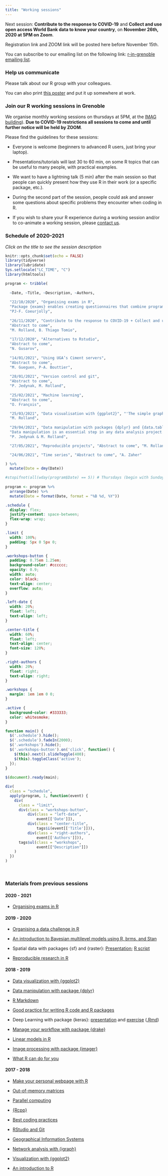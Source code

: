 ```yaml
---
title: "Working sessions"
---
```


Next session: **Contribute to the response to COVID-19** and **Collect and use open access World Bank data to know your country**, on **November 26th, 2020 at 5PM on Zoom**. 

Registration link and ZOOM link will be posted here before November 15th.

<!-- Registration to the event [here](https://www.eventbrite.com/e/organising-exams-in-r-tickets-125308530187).

Link to Zoom [here](https://us04web.zoom.us/j/76885441433?pwd=bUhvejdUb2sxa29saEk5M3NlMldBdz09).

Attendance is totally free but registration is mandatory and is on a first come first serve basis.  -->

You can subscribe to our emailing list on the following link: [r-in-grenoble emailing list](https://listes.univ-grenoble-alpes.fr/sympa/subscribe/r-in-grenoble?previous_action=info).


### Help us communicate

Please talk about our R group with your colleagues. 

You can also print [this poster](Poster 2020-2021.pdf) and put it up somewhere at work.

### Join our R working sessions in Grenoble

We organise monthly working sessions on thursdays at 5PM, at the [IMAG building](https://r-in-grenoble.github.io/members.html)). **Due to COVID-19 restrictions all sessions to come and until further notice will be held by ZOOM**.

Please find the guidelines for these sessions:
    
- Everyone is welcome (beginners to advanced R users, just bring your laptop).

- Presentations/tutorials will last 30 to 60 min, on some R topics that can be useful to many people, with practical examples.

- We want to have a lightning talk (5 min) after the main session so that people can quickly present how they use R in their work (or a specific package, etc.).

- During the second part of the session, people could ask and answer some questions about specific problems they encounter when coding in R.

- If you wish to share your R experience during a working session and/or to co-animate a working session, please [contact us](mailto:matthieu.rolland@univ-grenoble-alpes.fr).

### Schedule of 2020-2021

*Click on the title to see the session description*

```r
knitr::opts_chunk$set(echo = FALSE)
library(tidyverse)
library(lubridate)
Sys.setlocale("LC_TIME", "C")
library(htmltools)
```

```r
program <- tribble(
  
  ~Date, ~Title, ~Description, ~Authors,
  
  "22/10/2020", "Organising exams in R", 
  "Package {exams} enables creating questionnaires that combine program output, graphs, etc in an automatised and dynamic fashion. They may be exported in many different formats: html, pdf, nops and most intresting xml. Xml is compatible with moodle which allows to reproducibly generate random questions in R and create a great number of different exams and make them an online moodle exam.", 
  "PJ-F. Coeurjolly",
  
  "26/11/2020", "Contribute to the response to COVID-19 + Collect and use open access World Bank data to know your country", 
  "Abstract to come", 
  "M. Rolland, B. Thiago Tomio",
  
  "17/12/2020", "Alternatives to Rstudio", 
  "Abstract to come",
  "N. Gusarov",
  
  "14/01/2021", "Using UGA’s Ciment servers", 
  "Abstract to come", 
  "M. Gueguen, P-A. Bouttier",
  
  "28/01/2021", "Version control and git", 
  "Abstract to come", 
  "P. Jedynak, M. Rolland",
  
  "25/02/2021", "Machine learning", 
  "Abstract to come", 
  "O. François",

  "25/03/2021", "Data visualisation with {ggplot2}", "'The simple graph has brought more information to the data analyst’s mind than any other device.' --- John Tukey. {ggplot2} is one of today's most powerful data visualisation suite. In this tutorial we will learn the underlying philosophy behind {ggplot2}: the Grammar of Graphics. We will see how all types of graphs such as histograms, scatterplots, boxplots, probability densities etc. can be specified by a small set of shared parameters, and how understanding what these parameters are and how to use them will allow you to seamlessly produce powerful and complex graphs to better understand your data.", 
  "M. Rolland",
  
  "29/04/2021", "Data manipulation with packages {dplyr} and {data.table}",
  "Data manipulation is an essential step in any data analysis project. Core package of the tidyverse environment, {dplyr} provides a data manipulation framework that uses an intuitive syntax defined by a small set of verbs. In this tutorial we will learn how to pick observations by their values (filter()), reorder the rows (arrange()), pick variables by their name (select()), create new variables with functions of existing variables (mutate()), collapse many values down to a single summary (summarise()) and combine all these operations using the '%>%' (pipe) operator. This will help you solve the most common data manipulation challenges. **ADD data.table**", 
  "P. Jedynak & M. Rolland",

  "27/05/2021", "Reproducible projects", "Abstract to come", "M. Rolland",

  "24/06/2021", "Time series", "Abstract to come", "A. Zaher"

) %>%
  mutate(Date = dmy(Date)) 

#stopifnot(all(wday(program$Date) == 5)) # Thursdays (begin with Sundays)
          
program <- program %>%
  arrange(Date) %>%
  mutate(Date = format(Date, format = "%B %d, %Y"))
```


```css
.schedule {
  display: flex;
  justify-content: space-between;
  flex-wrap: wrap;
}

.limit {
  width: 100%;
  padding: 5px 0 5px 0;
}

.workshops-button {
  padding: 0.75em 1.25em;
  background-color: #cccccc;
  opacity: 0.9;
  width: auto;
  color: black;
  text-align: center;
  overflow: auto;
}

.left-date {
  width: 20%;
  float: left;
  text-align: left;
}

.center-title {
  width: 60%;
  float: left;
  text-align: center;
  font-size: 120%;
}

.right-authors {
  width: 20%;
  float: right;
  text-align: right;
}

.workshops {
  margin: 1em 1em 0 0;
}

.active {
  background-color: #333333;
  color: whitesmoke;
}
```

```js
function main() {
  $('.schedule').hide();
  $('.schedule').fadeIn(2000);
  $('.workshops').hide();
  $('.workshops-button').on('click', function() {
    $(this).next().slideToggle(400);
    $(this).toggleClass('active');
  });
}
 
$(document).ready(main);
```


```r
div(
  class = "schedule",
  apply(program, 1, function(event) {
    div(
      class = "limit",
      div(class = "workshops-button", 
          div(class = "left-date", 
              event[['Date']]),
          div(class = "center-title", 
              tags$i(event[['Title']])),
          div(class = "right-authors",
              event[['Authors']])),
      tags$ul(class = "workshops",
              event[["Description"]])
    )
  })
) 
```

<br>

### Materials from previous sessions

#### 2020 - 2021

- [Organising exams in R](presentation/rexam2slides.pdf)

#### 2019 - 2020

- [Organising a data challenge in R](presentation/20200130_r_meeting_codalab.pdf)

- [An introduction to Bayesian multilevel models using R, brms, and Stan](https://www.barelysignificant.com/slides/RGUG2019)

- Spatial data with packages {sf} and {raster}: [Presentation](https://ihough.github.io/talk_2019-10_geospatial/talk_2019-10_geospatial.html#1); [R script](https://github.com/ihough/talk_2019-10_geospatial/blob/master/mapping_demo.R)

- [Reproducible research in R](https://annakrystalli.me/talks/r-in-repro-research.html)

#### 2018 - 2019

- [Data visualization with {ggplot2}](https://privefl.github.io/R-presentation/ggplot2.html)

- [Data manipulation with package {dplyr}](presentation/dplyr.html)

- [R Markdown](http://privefl.github.io/R-presentation/rmarkdown.html)

- [Good practice for writing R code and R packages](https://magrichard.github.io/good_coding_practices/rpresentation.html)

- Deep Learning with package {keras}: [presentation](presentation/R_in_Grenoble_RPres.zip) and [exercise](presentation/keras.html) ([.Rmd](presentation/keras.Rmd))

- [Manage your workflow with package {drake}](presentation/drake.pdf)

- [Linear models in R](https://t.co/7Wq3MfH6B9)

- [Image processing with package {imager}](http://bit.ly/RUGgre12)

- [What R can do for you](http://bit.ly/RUGgre11)

#### 2017 - 2018

- [Make your personal webpage with R](https://privefl.github.io/R-presentation/rmarkdown-websites.html)

- [Out-of-memory matrices](https://privefl.github.io/R-presentation/bigstatsr.html)

- [Parallel computing](session-parallel.zip)

- [{Rcpp}](https://privefl.github.io/R-presentation/Rcpp.html)

- [Best coding practices](https://jarbel.github.io/Rgoodpractice/rpresentation.html)

- [RStudio and Git](https://privefl.github.io/R-presentation/rstudio-git.html)

- [Geographical Information Systems](http://www-leca.ujf-grenoble.fr/pageperso/boyerfr/ESPACE-PERSO/TP.zip)

- [Network analysis with {igraph}](http://www.gipsa-lab.grenoble-inp.fr/~sophie.achard/Tutorial_brainwaver/tutorial_practice_graph_html.html)

- [Visualization with {ggplot2}](https://privefl.github.io/R-presentation/ggplot2.html)

- [An introduction to R](https://github.com/fchuffar/intro_r)
